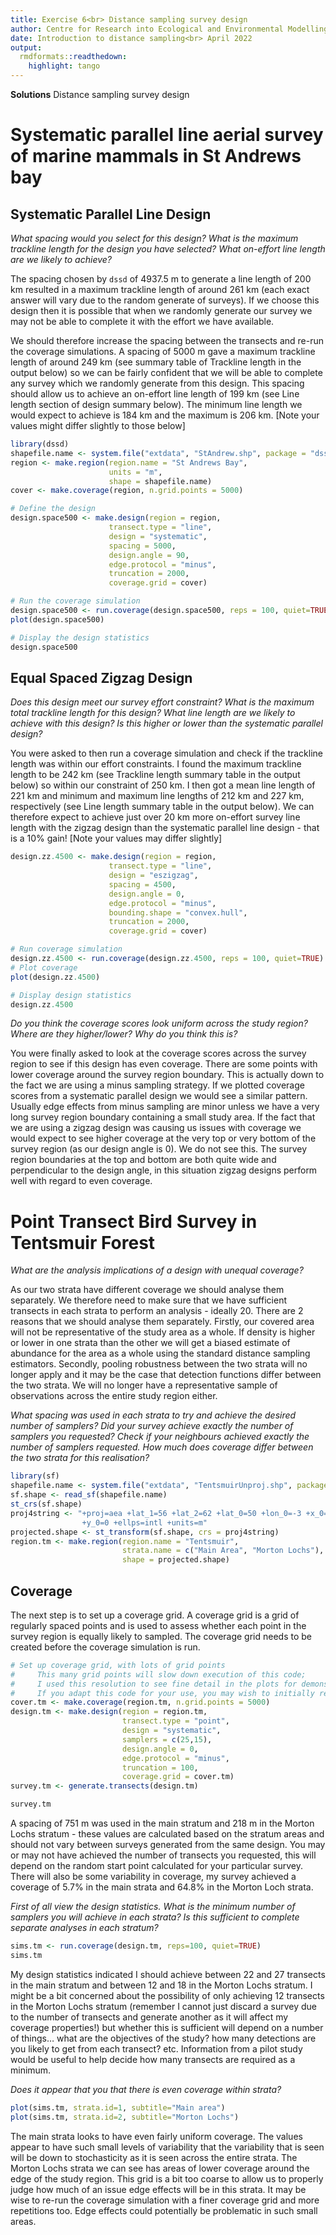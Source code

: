 ---
title: Exercise 6<br> Distance sampling survey design
author: Centre for Research into Ecological and Environmental Modelling <br> **University of St Andrews**
date: Introduction to distance sampling<br> April 2022
output: 
  rmdformats::readthedown:
    highlight: tango
---

<div class="alert  alert-success">
  <strong>Solutions</strong> Distance sampling survey design
</div>

# Systematic parallel line aerial survey of marine mammals in St Andrews bay

## Systematic Parallel Line Design

*What spacing would you select for this design? What is the maximum trackline length for the design you have selected? What on-effort line length are we likely to achieve?*

The spacing chosen by `dssd` of 4937.5 m to generate a line length of 200 km resulted in a maximum trackline length of around 261 km (each exact answer will vary due to the random generate of surveys). If we choose this design then it is possible that when we randomly generate our survey we may not be able to complete it with the effort we have available.

We should therefore increase the spacing between the transects and re-run the coverage simulations. A spacing of 5000 m gave a maximum trackline length of around 249 km (see summary table of Trackline length in the output below) so we can be fairly confident that we will be able to complete any survey which we randomly generate from this design. This spacing should allow us to achieve an on-effort line length of 199 km (see Line length section of design summary below). The minimum line length we would expect to achieve is 184 km and the maximum is 206 km. [Note your values might differ slightly to those below]

```{r prep, echo=FALSE}
library(dssd)
shapefile.name <- system.file("extdata", "StAndrew.shp", package = "dssd")
region <- make.region(region.name = "St Andrews Bay",
                      units = "m",
                      shape = shapefile.name)
cover <- make.coverage(region, n.grid.points = 5000)
```

```{r designspacingsol, eval=TRUE}
# Define the design
design.space500 <- make.design(region = region,
                      transect.type = "line",
                      design = "systematic",
                      spacing = 5000,
                      design.angle = 90,
                      edge.protocol = "minus",
                      truncation = 2000,
                      coverage.grid = cover)
```

```{r designspacingsol2, eval=TRUE, message=FALSE, fig.cap="Coverage grid plot for parallel design.", fig.width=5, fig.height=5}
# Run the coverage simulation
design.space500 <- run.coverage(design.space500, reps = 100, quiet=TRUE)
plot(design.space500)
```

```{r designspacingsol3, eval=TRUE}
# Display the design statistics
design.space500
```

## Equal Spaced Zigzag Design

*Does this design meet our survey effort constraint? What is the maximum total trackline length for this design? What line length are we likely to achieve with this design? Is this higher or lower than the systematic parallel design?*

You were asked to then run a coverage simulation and check if the trackline length was within our effort constraints. I found the maximum trackline length to be 242 km (see Trackline length summary table in the output below) so within our constraint of 250 km. I then got a mean line length of 221 km and minimum and maximum line lengths of 212 km and 227 km, respectively (see Line length summary table in the output below). We can therefore expect to achieve just over 20 km more on-effort survey line length with the zigzag design than the systematic parallel line design - that is a 10% gain! [Note your values may differ slightly]

```{r prep2}
design.zz.4500 <- make.design(region = region,
                      transect.type = "line",
                      design = "eszigzag",
                      spacing = 4500,
                      design.angle = 0,
                      edge.protocol = "minus",
                      bounding.shape = "convex.hull",
                      truncation = 2000,
                      coverage.grid = cover)
```

```{r zzcoveragesol, eval = TRUE,  fig.cap="Coverage grid plot for zigzag design.", fig.width=5, fig.height=5}
# Run coverage simulation
design.zz.4500 <- run.coverage(design.zz.4500, reps = 100, quiet=TRUE)
# Plot coverage
plot(design.zz.4500)
```

```{r zzcoveragesol3, eval = TRUE, echo = FALSE}
# Display design statistics
design.zz.4500
```

*Do you think the coverage scores look uniform across the study region? Where are they higher/lower? Why do you think this is?*

You were finally asked to look at the coverage scores across the survey region to see if this design has even coverage. There are some points with lower coverage around the survey region boundary. This is actually down to the fact we are using a minus sampling strategy. If we plotted coverage scores from a systematic parallel design we would see a similar pattern. Usually edge effects from minus sampling are minor unless we have a very long survey region boundary containing a small study area. If the fact that we are using a zigzag design was causing us issues with coverage we would expect to see higher coverage at the very top or very bottom of the survey region (as our design angle is 0). We do not see this. The survey region boundaries at the top and bottom are both quite wide and perpendicular to the design angle, in this situation zigzag designs perform well with regard to even coverage.

# Point Transect Bird Survey in Tentsmuir Forest

*What are the analysis implications of a design with unequal coverage?*

As our two strata have different coverage we should analyse them separately. We therefore need to make sure that we have sufficient transects in each strata to perform an analysis - ideally 20. There are 2 reasons that we should analyse them separately. Firstly, our covered area will not be representative of the study area as a whole. If density is higher or lower in one strata than the other we will get a biased estimate of abundance for the area as a whole using the standard distance sampling estimators. Secondly, pooling robustness between the two strata will no longer apply and it may be the case that detection functions differ between the two strata. We will no longer have a representative sample of observations across the entire study region either.

*What spacing was used in each strata to try and achieve the desired number of samplers? Did your survey achieve exactly the number of samplers you requested? Check if your neighbours achieved exactly the number of samplers requested. How much does coverage differ between the two strata for this realisation?*

```{r prep3, echo=FALSE, include=FALSE}
library(sf)
shapefile.name <- system.file("extdata", "TentsmuirUnproj.shp", package = "dssd")
sf.shape <- read_sf(shapefile.name)
st_crs(sf.shape)
proj4string <- "+proj=aea +lat_1=56 +lat_2=62 +lat_0=50 +lon_0=-3 +x_0=0 
                +y_0=0 +ellps=intl +units=m"
projected.shape <- st_transform(sf.shape, crs = proj4string)
region.tm <- make.region(region.name = "Tentsmuir",
                         strata.name = c("Main Area", "Morton Lochs"),
                         shape = projected.shape)
```

## Coverage

The next step is to set up a coverage grid. A coverage grid is a grid of regularly spaced points and is used to assess whether each point in the survey region is equally likely to sampled. The coverage grid needs to be created before the coverage simulation is run. 

```{r coveragegridtm}
# Set up coverage grid, with lots of grid points
#     This many grid points will slow down execution of this code;
#     I used this resolution to see fine detail in the plots for demonstration
#     If you adapt this code for your use, you may wish to initially reduce points
cover.tm <- make.coverage(region.tm, n.grid.points = 5000)
design.tm <- make.design(region = region.tm,
                         transect.type = "point",
                         design = "systematic",
                         samplers = c(25,15),
                         design.angle = 0,
                         edge.protocol = "minus",
                         truncation = 100,
                         coverage.grid = cover.tm)
survey.tm <- generate.transects(design.tm)
```


```{r surveytmsols}
survey.tm
```

A spacing of 751 m was used in the main stratum and 218 m in the Morton Lochs stratum - these values are calculated based on the stratum areas and should not vary between surveys generated from the same design. You may or may not have achieved the number of transects you requested, this will depend on the random start point calculated for your particular survey. There will also be some variability in coverage, my survey achieved a coverage of 5.7% in the main strata and 64.8% in the Morton Loch strata.

*First of all view the design statistics. What is the minimum number of samplers you will achieve in each strata? Is this sufficient to complete separate analyses in each stratum?*

```{r designtmsols2}
sims.tm <- run.coverage(design.tm, reps=100, quiet=TRUE)
sims.tm
```

My design statistics indicated I should achieve between 22 and 27 transects in the main stratum and between 12 and 18 in the Morton Lochs stratum. I might be a bit concerned about the possibility of only achieving 12 transects in the Morton Lochs stratum (remember I cannot just discard a survey due to the number of transects and generate another as it will affect my coverage properties!) but whether this is sufficient will depend on a number of things... what are the objectives of the study? how many detections are you likely to get from each transect? etc. Information from a pilot study would be useful to help decide how many transects are required as a minimum.

*Does it appear that you that there is even coverage within strata?*

```{r fig1, echo=FALSE, fig.cap="Coverage scores for each strata for the point transect Tentsmuir Forest survey design.",  fig.align='center'}
plot(sims.tm, strata.id=1, subtitle="Main area")
plot(sims.tm, strata.id=2, subtitle="Morton Lochs")
```

The main strata looks to have even fairly uniform coverage. The values appear to have such small levels of variability that the variability that is seen will be down to stochasticity as it is seen across the entire strata. The Morton Lochs strata we can see has areas of lower coverage around the edge of the study region. This grid is a bit too coarse to allow us to properly judge how much of an issue edge effects will be in this strata. It may be wise to re-run the coverage simulation with a finer coverage grid and more repetitions too. Edge effects could potentially be problematic in such small areas.


